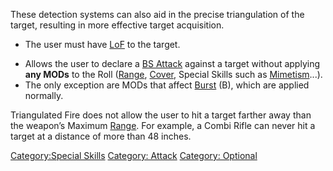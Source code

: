 {{n5-section-special-skills}}


These detection systems can also aid in the precise triangulation of the target, resulting in more effective target acquisition.

{{css_skillbox |red| TRIANGULATED FIRE | LONG SKILL }}
{{skill-label | Attack, Optional. }}
{{requirements}}
* The user must have [[LoF]] to the target.
{{effects}}
* Allows the user to declare a [[BS Attack]] against a target without applying '''any MODs''' to the Roll ([[Range]], [[Cover]], Special Skills such as [[Mimetism]]...).
* The only exception are MODs that affect [[Burst]] (B), which are applied normally.
{{css_skillbox-end}}


{{important-start}}
Triangulated Fire does not allow the user to hit a target farther away than the weapon’s Maximum [[Range]]. For example, a Combi Rifle can never hit a target at a distance of more than 48 inches.
{{important-end}}




[[Category:Special Skills]]

<!-- Label and Trait categories. -->
[[Category: Attack ]]
[[Category: Optional ]]